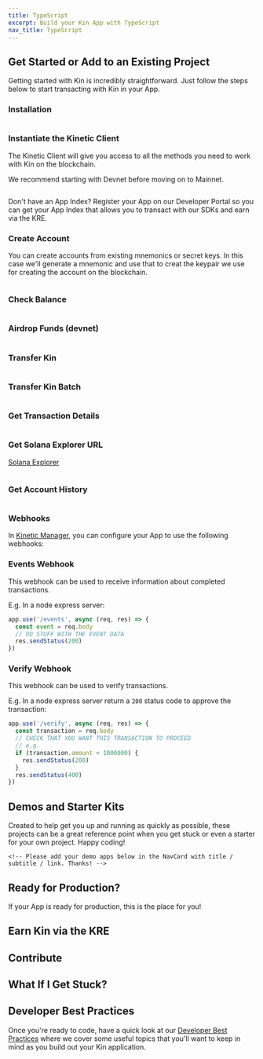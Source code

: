 ```yaml
---
title: TypeScript
excerpt: Build your Kin App with TypeScript
nav_title: TypeScript
---
```


## Get Started or Add to an Existing Project

Getting started with Kin is incredibly straightforward. Just follow the steps below to start transacting with Kin in your App.

### Installation

```shell

```

### Instantiate the Kinetic Client

The Kinetic Client will give you access to all the methods you need to work with Kin on the blockchain.

We recommend starting with Devnet before moving on to Mainnet.

```

```

Don't have an App Index? Register your App on our Developer Portal so you can get your App Index that allows you to transact with our SDKs and earn via the KRE.

<RegisterApp />

### Create Account

You can create accounts from existing mnemonics or secret keys. In this case we'll generate a mnemonic and use that to creat the keypair we use for creating the account on the blockchain.

```

```

### Check Balance

```

```

### Airdrop Funds (devnet)

```

```

### Transfer Kin

```

```

### Transfer Kin Batch

```

```

### Get Transaction Details

```

```

### Get Solana Explorer URL

[Solana Explorer](https://explorer.solana.com/)

```

```

### Get Account History

```

```

### Webhooks

In [Kinetic Manager](/developers/kinetic-manager/), you can configure your App to use the following webhooks:

### Events Webhook

This webhook can be used to receive information about completed transactions.

E.g. In a node express server:

```js
app.use('/events', async (req, res) => {
  const event = req.body
  // DO STUFF WITH THE EVENT DATA
  res.sendStatus(200)
})
```

### Verify Webhook

This webhook can be used to verify transactions.

E.g. In a node express server return a `200` status code to approve the transaction:

```js
app.use('/verify', async (req, res) => {
  const transaction = req.body
  // CHECK THAT YOU WANT THIS TRANSACTION TO PROCEED
  // e.g.
  if (transaction.amount < 1000000) {
    res.sendStatus(200)
  }
  res.sendStatus(400)
})
```

## Demos and Starter Kits

Created to help get you up and running as quickly as possible, these projects can be a great reference point when you get stuck or even a starter for your own project. Happy coding!

```
<!-- Please add your demo apps below in the NavCard with title / subtitle / link. Thanks! -->
```

<div className="mt-8 grid gap-6 md:grid-cols-2">
  <NavCard title="" subtitle="" icon="github" link={{ url: '', label: 'Have a look' }} />
</div>

## Ready for Production?

If your App is ready for production, this is the place for you!

<Production />

## Earn Kin via the KRE

<KRE />

## Contribute

<div className="mt-8 grid gap-6 md:grid-cols-2">
  <NavCard
    title="Kinetic TypeScript SDK"
    subtitle="Want to contribute to the Kinetic TypeScript SDK?"
    icon="github"
    link={{ url: 'https://github.com/kinecosystem/kin-node', label: 'Contribute' }}
  />
</div>

## What If I Get Stuck?

<Help />

## Developer Best Practices

Once you're ready to code, have a quick look at our [Developer Best Practices](/essentials/best-practices/) where we cover some useful topics that you'll want to keep in mind as you build out your Kin application.

<BestPractices />
